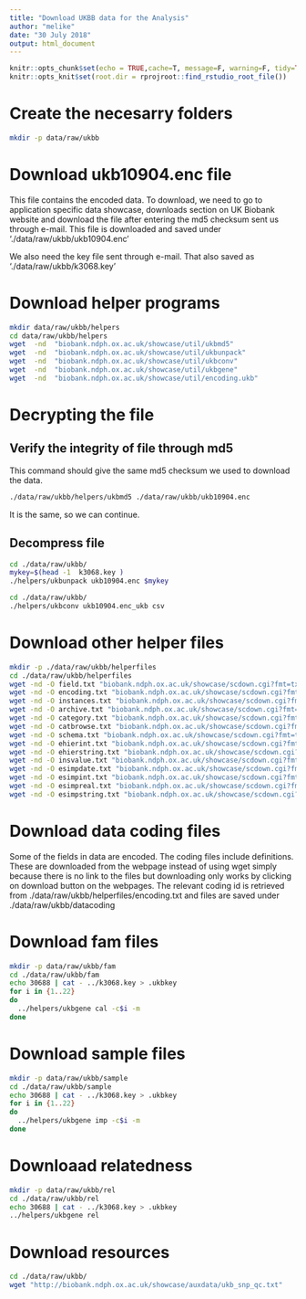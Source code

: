 ```yaml
---
title: "Download UKBB data for the Analysis"
author: "melike"
date: "30 July 2018"
output: html_document
---
```


```r
knitr::opts_chunk$set(echo = TRUE,cache=T, message=F, warning=F, tidy=TRUE, tidy.opts=list(width.cutoff=55))
knitr::opts_knit$set(root.dir = rprojroot::find_rstudio_root_file())
```

# Create the necesarry folders

```bash
mkdir -p data/raw/ukbb
```

# Download ukb10904.enc file

This file contains the encoded data. To download, we need to go to application specific data showcase, downloads section on UK Biobank website and download the file after entering the md5 checksum sent us through e-mail. This file is downloaded and saved under './data/raw/ukbb/ukb10904.enc'

We also need the key file sent through e-mail. That also saved as './data/raw/ukbb/k3068.key'

# Download helper programs

```bash
mkdir data/raw/ukbb/helpers
cd data/raw/ukbb/helpers
wget  -nd  "biobank.ndph.ox.ac.uk/showcase/util/ukbmd5"
wget  -nd  "biobank.ndph.ox.ac.uk/showcase/util/ukbunpack"
wget  -nd  "biobank.ndph.ox.ac.uk/showcase/util/ukbconv"
wget  -nd  "biobank.ndph.ox.ac.uk/showcase/util/ukbgene"
wget  -nd  "biobank.ndph.ox.ac.uk/showcase/util/encoding.ukb"
```

# Decrypting the file

## Verify the integrity of file through md5 

This command should give the same md5 checksum we used to download the data.

```bash
./data/raw/ukbb/helpers/ukbmd5 ./data/raw/ukbb/ukb10904.enc
```

It is the same, so we can continue.

## Decompress file

```bash
cd ./data/raw/ukbb/
mykey=$(head -1  k3068.key )
./helpers/ukbunpack ukb10904.enc $mykey
```

```bash
cd ./data/raw/ukbb/
./helpers/ukbconv ukb10904.enc_ukb csv
```

# Download other helper files

```bash
mkdir -p ./data/raw/ukbb/helperfiles
cd ./data/raw/ukbb/helperfiles
wget -nd -O field.txt "biobank.ndph.ox.ac.uk/showcase/scdown.cgi?fmt=txt&id=1"
wget -nd -O encoding.txt "biobank.ndph.ox.ac.uk/showcase/scdown.cgi?fmt=txt&id=2"
wget -nd -O instances.txt "biobank.ndph.ox.ac.uk/showcase/scdown.cgi?fmt=txt&id=9"
wget -nd -O archive.txt "biobank.ndph.ox.ac.uk/showcase/scdown.cgi?fmt=txt&id=4"
wget -nd -O category.txt "biobank.ndph.ox.ac.uk/showcase/scdown.cgi?fmt=txt&id=3"
wget -nd -O catbrowse.txt "biobank.ndph.ox.ac.uk/showcase/scdown.cgi?fmt=txt&id=13"
wget -nd -O schema.txt "biobank.ndph.ox.ac.uk/showcase/scdown.cgi?fmt=txt&id=999"
wget -nd -O ehierint.txt "biobank.ndph.ox.ac.uk/showcase/scdown.cgi?fmt=txt&id=11"
wget -nd -O ehierstring.txt "biobank.ndph.ox.ac.uk/showcase/scdown.cgi?fmt=txt&id=12"
wget -nd -O insvalue.txt "biobank.ndph.ox.ac.uk/showcase/scdown.cgi?fmt=txt&id=10"
wget -nd -O esimpdate.txt "biobank.ndph.ox.ac.uk/showcase/scdown.cgi?fmt=txt&id=8"
wget -nd -O esimpint.txt "biobank.ndph.ox.ac.uk/showcase/scdown.cgi?fmt=txt&id=5"
wget -nd -O esimpreal.txt "biobank.ndph.ox.ac.uk/showcase/scdown.cgi?fmt=txt&id=7"
wget -nd -O esimpstring.txt "biobank.ndph.ox.ac.uk/showcase/scdown.cgi?fmt=txt&id=6"
```

# Download data coding files

Some of the fields in data are encoded. The coding files include definitions. These are downloaded from the webpage instead of using wget simply because there is no link to the files but downloading only works by clicking on download button on the webpages. The relevant coding id is retrieved from ./data/raw/ukbb/helperfiles/encoding.txt and files are saved under ./data/raw/ukbb/datacoding


# Download fam files

```bash
mkdir -p data/raw/ukbb/fam
cd ./data/raw/ukbb/fam
echo 30688 | cat - ../k3068.key > .ukbkey
for i in {1..22}
do
  ../helpers/ukbgene cal -c$i -m
done
```

# Download sample files

```bash
mkdir -p data/raw/ukbb/sample
cd ./data/raw/ukbb/sample
echo 30688 | cat - ../k3068.key > .ukbkey
for i in {1..22}
do
  ../helpers/ukbgene imp -c$i -m
done
```

# Downloaad relatedness

```bash
mkdir -p data/raw/ukbb/rel
cd ./data/raw/ukbb/rel
echo 30688 | cat - ../k3068.key > .ukbkey
../helpers/ukbgene rel
```

# Download resources

```bash
cd ./data/raw/ukbb/
wget "http://biobank.ndph.ox.ac.uk/showcase/auxdata/ukb_snp_qc.txt"
```

